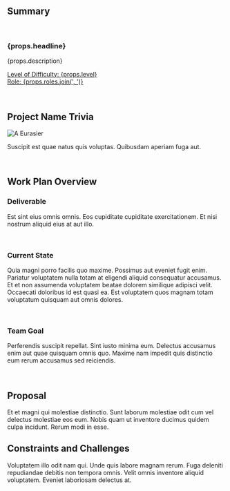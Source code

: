 ## Summary

<br />

<h3>{props.headline}</h3>
<p>{props.description}</p>

<p>
  <u>
    Level of Difficulty: <span>{props.level}</span>
    <br />
    Role: <span>{props.roles.join(', ')}</span>
  </u>
</p>

<br />

## Project Name Trivia

![A Eurasier](./assets/Eurasier.png)

Suscipit est quae natus quis voluptas. Quibusdam aperiam fuga aut.

<br />

## Work Plan Overview

### Deliverable

Est sint eius omnis omnis. Eos cupiditate cupiditate exercitationem. Et nisi nostrum aliquid eius at aut illo.

<br />

### Current State

Quia magni porro facilis quo maxime. Possimus aut eveniet fugit enim. Pariatur voluptatem nulla totam at eligendi aliquid consequatur accusamus. Et et non assumenda voluptatem beatae dolorem similique adipisci velit. Occaecati doloribus id est quasi ea. Est voluptatem quos magnam totam voluptatum quisquam aut omnis dolores.

<br />

### Team Goal

Perferendis suscipit repellat. Sint iusto minima eum. Delectus accusamus enim aut quae quisquam omnis quo. Maxime nam impedit quis distinctio eum rerum accusamus sed reiciendis.

<br />

## Proposal

Et et magni qui molestiae distinctio. Sunt laborum molestiae odit cum vel delectus molestiae eos eum. Nobis quam ut inventore ducimus quidem culpa incidunt. Rerum modi in esse.

## Constraints and Challenges

Voluptatem illo odit nam qui. Unde quis labore magnam rerum. Fuga deleniti repudiandae debitis non tempora omnis. Velit omnis inventore aliquid voluptatem. Eveniet laboriosam delectus at.
